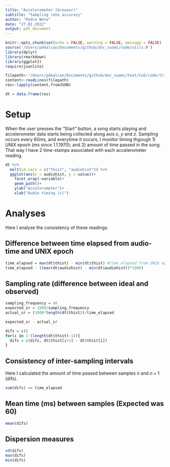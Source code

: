```yaml
---
title: "Accelerometer (browser)"
subtitle: "Sampling rate accuracy"
author: "Pedro Neto"
date: "27.01.2022"
output: pdf_document
---
```


```r
knitr::opts_chunk$set(echo = FALSE, warning = FALSE, message = FALSE)
source('/Users/pdealcan/Documents/github/doc_suomi/code/utils.R')
library(dplyr)
library(rmarkdown)
library(ggplot2)
require(jsonlite)

filepath<-"/Users/pdealcan/Documents/github/doc_suomi/text/CoE/code/trial_data_2.json"
content<-readLines(filepath)
res<-lapply(content,fromJSON)

dt = data.frame(res)

```

# Setup

When the user presses the "Start" button, a song starts playing and accelerometer data starts being collected along axis $x$, $y$ and $z$. Sampling occurs every 60ms, and everytime it occurs, I monitor timing thgough 1) UNIX epoch (ms since 1.1.1970); and 2) amount of time passed in the song. That way I have 2 time-stamps associated with each accelerometer reading.

```r
dt %>%
  melt(id.vars = c("thist", "audiohist")) %>%
  ggplot(aes(x = audiohist, y = value))+
    facet_wrap(~variable)+
    geom_path()+
    ylab("Accelerometer")+
    xlab("Audio timing (s)")
```

# Analyses

Here I analyse the consistency of these readings.


## Difference between time elapsed from audio-time and UNIX epoch

```r
time_elapsed = max(dt$thist) - min(dt$thist) #time elapsed from UNIX epochs 
time_elapsed - ((max(dt$audiohist) - min(dt$audiohist))*1000)
```

## Sampling rate (difference between ideal and observed)
```r
sampling_frequency = 60
expected_sr = 1000/sampling_frequency
actual_sr = (1000*length(dt$thist))/time_elapsed

expected_sr - actual_sr
```

```r
difs = c()
for(i in 1:(length(dt$thist)-1)){
  difs = c(difs, dt$thist[i+1] - dt$thist[i])
}
```

## Consistency of inter-sampling intervals

Here I calculated the amount of time passed between samples $n$ and $n+1$ (difs).

```r
sum(difs) == time_elapsed
```
## Mean time (ms) between samples (Expected was 60)
```r
mean(difs) 
```
## Dispersion measures
```r
sd(difs)
max(difs)
min(difs)
```

